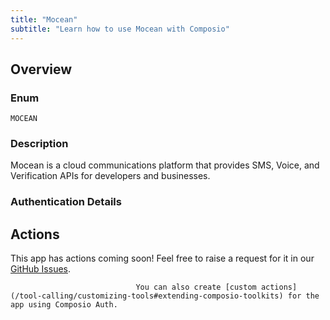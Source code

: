 ```yaml
---
title: "Mocean"
subtitle: "Learn how to use Mocean with Composio"
---
```



## Overview

### Enum
`MOCEAN`

### Description
Mocean is a cloud communications platform that provides SMS, Voice,
    and Verification APIs for developers and businesses.

### Authentication Details

<Accordion title="API_KEY">
<ParamField path="api_key" type="string" required={true}>
</ParamField>

<ParamField path="api_secret" type="string" required={true}>
</ParamField>

<ParamField path="base_url" type="string" default="https://rest.moceanapi.com">
</ParamField>

</Accordion>


## Actions

This app has actions coming soon! Feel free to raise a request for it in our [GitHub Issues](https://github.com/ComposioHQ/composio/issues).
                                
                                You can also create [custom actions](/tool-calling/customizing-tools#extending-composio-toolkits) for the app using Composio Auth.